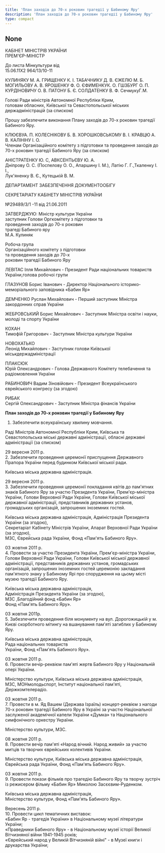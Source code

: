 ```yaml
---
title: 'План заходів до 70-х роковин трагедії у Бабиному Яру'
description: 'План заходів до 70-х роковин трагедії у Бабиному Яру'
type: compact
---
```


## None

КАБІНЕТ МІНІСТРІВ УКРАЇНИ\
ПРЕМ'ЄР-МІНІСТР

До листа Мінкультури від\
15.06.11Х2 964/13/10-11

КУЛИНЯКУ М. А. ГРИЩЕНКУ К. І. ТАБАЧНИКУ Д. В. ЄЖЕЛЮ М. Б. МОГИЛЬОВУ А. В.
ЯРОШЕНКУ Ф. О. ЄФИМЕНКУК. О. ГШЗБУРГ О. П. КУРДІНОВИЧУ О. В. ПАТОНУ Б. Є.
СОЛДАТЕНКУ В. Ф. СечмукуГ.М.

Голові Ради міністрів Автономної Республіки Крим,\
головам обласних, Київської та Севастопольської міських держадміністрацій (за списком)

Прошу забезпечити виконання Плану заходів до 70-х роковин трагедії Бабиного Яру.

КЛЮЄВУА. П. КОЛЕСНІКОВУ Б. В. ХОРОШКОВСЬКОМУ В. І. КРАВЦЮ А. В. КАЛІНІНУ І. О.\
Членам Організаційного комітету з підготовки та проведення заходів до 70-х роковин
трагедії Бабиного Яру (за списком)

АНІСТРАТЕНКУ Ю. С, АВКСЕНТЬЄВУ Ю. А.\
Дніпрову О. С. (Поспелову О. О., Апаршину І. М.), Латію Г. Г.,Ткаленку І. І.,\
Лук'яненку В. Є., Кутецькій В. М.

ДЕПАРТАМЕНТ ЗАБЕЗПЕЧЕННЯ ДОКУМЕНТООБІГУ

СЕКРЕТАРІАТУ КАБІНЕТУ МІНІСТРІВ УКРАЇНИ

№29489/3/1 -11 від 21.06.2011

ЗАТВЕРДЖУЮ: Міністр культури України\
заступник Голови Оргкомітету з підготовки та\
проведення заходів до 70-х роковин\
трагеді Бабиного яру\
М.А. Кулиняк

Робоча група\
Організаційного комітету з підготовки\
та проведення заходів до 70-х\
роковин трагедії Бабиного Яру

ЛЕВІТАС Ілля Михайлович - Президент Ради національних товариств України,голова
робочоі групи

ГЛАЗУНОВ Борис Іванович - Директор Національного історико-меморіального
заповідника «Бабин Яр»

ДЕМЧЕНКО Руслан Михайлович - Перший заступник Міністра закордонних справ України

ЖЕБРОВСЬКИЙ Борис Михайлович - Заступник Міністра освіти і науки, молоді та
спорту України

КОХАН\
Тимофій Григорович - Заступник Міністра культури України

НОВОХАТЬКО\
Леонід Михайлович - Заступник голови Київської міськдержадміністрації

ПЛАКСЮК\
Юрій Олександрович - Голова Державного Комітету телебачення та радіомовлення України

РАБИНОВИЧ Вадим Зіновійович - Президент Всеукраїнського єврейського конгресу (за
згодою)

РИБАК\
Сергій Олександрович - Заступник Міністра фінансів України

**План заходів до 70-х роковин трагедії у Бабиному Яру**

1.  Забезпечити всеукраїнську хвилину мовчання.

Раді Міністрів Автономної Республіки Крим, Київська та Севастопольська міські
державні адміністрації, обласні державні адміністрації (за списком)

29 вересня 2011 р.\
2. Забезпечити проведення церемонії приспущення Державного Прапора України перед
будинком Київської міської ради.

Київська міська державна адміністрація.

29 вересня 2011 р.\
3. Забезпечити проведення церемонії покладання квітів до пам'ятних знаків Бабиного
Яру за участю Президента України, Прем'єр-міністра України, Голови Верховної Ради
України, Голови Київської міської державної адміністрації, представників державних
установ, громадських організацій, запрошених іноземних гостей.

Київська міська державна адміністрація, Адміністрація Президента України (за
згодою),\
Секретаріат Кабінету Міністрів України, Апарат Верховної Ради України (за згодою),\
МЗС, Єврейська рада України, Фонд «Пам'ять Бабиного Яру».

03 жовтня 2011 р.\
4. Провести за участю Президента України, Прем'єр-міністра України, Голови Верховної
Ради України, Голови Київської міської державної адміністрації, представників державних
установ, громадських організацій, запрошених іноземних гостей церемонію закладання
пам'ятного знаку у Бабиному Ярі про спорудження на цьому місті музею трагедії Бабиного
Яру.

Київська міська державна адміністрація,\
Адміністрація Президента України (за згодою),\
МЗС ,Благодійний фонд «Бабин Яр»\
Фонд «Пам'ять Бабиного Яру».

03 жовтня 2011р.\
5. Забезпечити проведення біля монументу на вул. Дорогожицькій у м. Києві скорботного
мітингу на вшанування пам'яті загиблих у Бабиному Яру.

Київська міська державна адміністрація,\
Рада національних товариств\
України, Фонд «Пам'ять Бабиного Яру».

03 жовтня 2011 р.\
6. Провести вечір-реквієм пам'яті жертв Бабиного Яру у Національній опері України.

Міністерство культури, Київська міська державна адміністрація,\
МЗС, МОНмолодьспорт, Інститут національної пам'яті, Держкомтелерадіо.

03 жовтня 2011 р.\
7. Провести в м. Яд Вашем (Держава Ізраїль) концерт-реквієм з нагоди 70-х роковин
трагедії Бабиного Яру в Україні за участю Національної заслуженої академічної капели
України «Думка» та Національного симфонічного оркестру України.

Міністерство культури, МЗС.

08 жовтня 2011 р.\
8. Провести вечір пам'яті «Народ вічний. Народ живий» за участю митців та творчих
єврейських колективів України.

Міністерство культури, Київська міська державна адміністрація,\
Єврейська рада України, Фонд «Пам'ять Бабиного Яру».

03 жовтня 2011 р.\
9. Провести покази фільмів про трагедію Бабиного Яру та творчу зустріч із режисером
фільму «Бабин Яр» Миколою Засєєвим-Руденком.

Київська міська державна адміністрація,\
Міністерство культури, Фонд «Пам'ять Бабиного Яру».

Вересень 2011 р.\
10. Провести цикл тематичних виставок:\
«Бабин Яр - трагедія України» в Національному музеї літератури України;\
«Праведники Бабиного Яру» - в Національному музеї історії Великої Вітчизняної війни
1941-1945 років;\
«Єврейський народ у Великій Вітчизняній війні" - в Музеї книги і друкарства
України;
